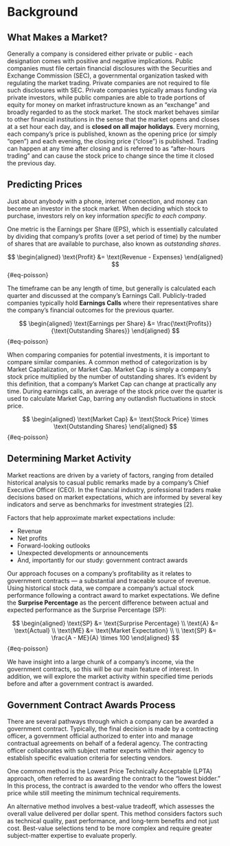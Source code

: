# Background
## What Makes a Market?
Generally a company is considered either private or public - each designation comes with positive and negative implications. Public companies must file certain financial disclosures with the Securities and Exchange Commission (SEC), a governmental organization tasked with regulating the market trading. Private companies are not required to file such disclosures with SEC. Private companies typically amass funding via private investors, while public companies are able to trade portions of equity for money on market infrastructure known as an "exchange" and broadly regarded to as the stock market. The stock market behaves similar to other financial institutions in the sense that the market opens and closes at a set hour each day, and is **closed on all major holidays**. Every morning, each company's price is published, known as the opening price (or simply "open") and each evening, the closing price ("close") is published. Trading can happen at any time after closing and is referred to as "after-hours trading" and can cause the stock price to change since the time it closed the previous day.

## Predicting Prices
Just about anybody with a phone, internet connection, and money can become an investor in the stock market. When deciding which stock to purchase, investors rely on key information *specific to each company*.

One metric is the Earnings per Share (EPS), which is essentially calculated by dividing that company's profits (over a set period of time) by the number of shares that are available to purchase, also known as *outstanding shares*.

$$
\begin{aligned}
\text{Profit} &= \text{Revenue - Expenses}
\end{aligned}
$$ {#eq-poisson}



The timeframe can be any length of time, but generally is calculated each quarter and discussed at the company's Earnings Call. Publicly-traded companies typically hold **Earnings Calls** where their representatives share the company's financial outcomes for the previous quarter.

$$
\begin{aligned}
\text{Earnings per Share} &= \frac{\text{Profits}}{\text{Outstanding Shares}}
\end{aligned}
$$ {#eq-poisson}

When comparing companies for potential investments, it is important to compare similar companies. A common method of categorization is by Market Capitalization, or Market Cap. Market Cap is simply a company's stock price multiplied by the number of outstanding shares. It's evident by this definition, that a company's Market Cap can change at practically any time. During earnings calls, an average of the stock price over the quarter is used to calculate Market Cap, barring any outlandish fluctuations in stock price.

$$
\begin{aligned}
\text{Market Cap} &= \text{Stock Price} \times \text{Outstanding Shares}
\end{aligned}
$$ {#eq-poisson}

## Determining Market Activity
Market reactions are driven by a variety of factors, ranging from detailed historical analysis to casual public remarks made by a company's Chief Executive Officer (CEO). In the financial industry, professional traders make decisions based on market expectations, which are informed by several key indicators and serve as benchmarks for investment strategies [2].

Factors that help approximate market expectations include:

- Revenue
- Net profits
- Forward-looking outlooks
- Unexpected developments or announcements
- And, importantly for our study: government contract awards

Our approach focuses on a company’s profitability as it relates to government contracts — a substantial and traceable source of revenue. Using historical stock data, we compare a company’s actual stock performance following a contract award to market expectations. We define the **Surprise Percentage** as the percent difference between actual and expected performance as the Surprise Percentage (SP):

$$
\begin{aligned}
\text{SP} &= \text{Surprise Percentage} \\
\text{A} &= \text{Actual} \\
\text{ME} &= \text{Market Expectation} \\
\\
\text{SP} &= \frac{A - ME}{A} \times 100
\end{aligned}
$$ {#eq-poisson}

We have insight into a large chunk of a company's income, via the government contracts, so this will be our main feature of interest. In addition, we will explore the market activity within specified time periods before and after a government contract is awarded.

## Government Contract Awards Process
There are several pathways through which a company can be awarded a government contract. Typically, the final decision is made by a contracting officer, a government official authorized to enter into and manage contractual agreements on behalf of a federal agency. The contracting officer collaborates with subject matter experts within their agency to establish specific evaluation criteria for selecting vendors.

One common method is the Lowest Price Technically Acceptable (LPTA) approach, often referred to as awarding the contract to the “lowest bidder.” In this process, the contract is awarded to the vendor who offers the lowest price while still meeting the minimum technical requirements.

An alternative method involves a best-value tradeoff, which assesses the overall value delivered per dollar spent. This method considers factors such as technical quality, past performance, and long-term benefits and not just cost. Best-value selections tend to be more complex and require greater subject-matter expertise to evaluate properly.